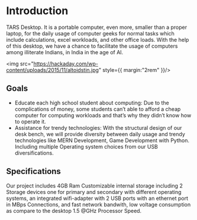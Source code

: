 
# Introduction
 
TARS Desktop. It is a portable computer, even more, smaller than a proper laptop, for the daily usage of computer geeks for normal tasks which include calculations, excel workloads, and other office loads. With the help of this desktop, we have a chance to facilitate the usage of computers among illiterate Indians, in India in the age of AI.

<img src="https://hackaday.com/wp-content/uploads/2015/11/altoidstin.jpg" style={{ margin:"2rem" }}/>

## Goals
- Educate each high school student about computing: Due to the complications of money, some students can’t able to afford a cheap computer for computing workloads and that’s why they didn’t know how to operate it. 
- Assistance for trendy technologies: With the structural design of our desk bench, we will provide diversity between daily usage and trendy technologies like MERN Development, Game Development with Python. Including multiple Operating system choices from our USB diversifications. 


## Specifications 
Our project includes 4GB Ram Customizable internal storage including 2 Storage devices one for primary and secondary with different operating systems, an integrated wifi-adapter with 2 USB ports with an ethernet port in MBps Connections, and fast network bandwith, low voltage consumption as compare to the desktop
1.5 @GHz Processor Speed. 
